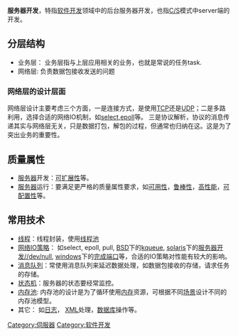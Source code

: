 {{Unreferenced |time=2010-04-07T04:06:03+00:00 }}
{{Expand |time=2010-05-08T06:39:09+00:00 }}
'''服务器开发'''，特指[[软件开发|软件开发]]领域中的后台服务器开发，也指[[C/S|C/S]]模式中server端的开发。<br>

==分层结构==
* 业务层： 业务层指与上层应用相关的业务，也就是常说的任务task.
* 网络层: 负责数据包接收发送的问题

===网络层的设计层面===
网络层设计主要考虑三个方面，一是连接方式，是使用[[传输控制协议|TCP]]还是[[用户数据报协议|UDP]]；二是多路利用，选择合适的网络IO机制，如[[select|select]],[[epoll|epoll]]等。
三是协议解析，协议的消息传递其实与网络层无关，只是数据打包，解包的过程，但通常也归纳在这。这是为了突出业务的重要性。

==质量属性==
*[[服务器|服务器]]开发：[[可扩展性|可扩展性]]等。
*[[服务器|服务器]]运行：要满足更严格的质量属性要求，如[[可用性|可用性]]，[[容错性|鲁棒性]]，[[高性能|高性能]]，[[可配置性|可配置性]]等。

==常用技术==
* [[线程|线程]]：线程封装，使用[[线程池|线程池]]
* [[网络IO策略|网络IO策略]]： 如select, epoll, pull, [[BSD|BSD]]下的[[kqueue|kqueue]], [[solaris|solaris]]下的[[服务器开发/dev/null|服务器开发//dev/null]], [[windows|windows]]下的[[完成端口|完成端口]]等，合适的IO策略对性能有较大的影响。
* [[消息队列|消息队列]]：常使用消息队列来延迟数据处理，如数据包接收的存储，请求任务的存储。
*[[状态机|状态机]]：服务器的状态要经常监控。
* [[内存池|内存池]]: 内存池的设计是为了循环使用[[内存|内存]]资源，可根据不同[[场景|场景]]设计不同的内存池模型。
* 其它： 如[[日志|日志]]， [[XML|XML]]处理，[[数据库|数据库]]操作等。

[[Category:伺服器|Category:伺服器]]
[[Category:软件开发|Category:软件开发]]